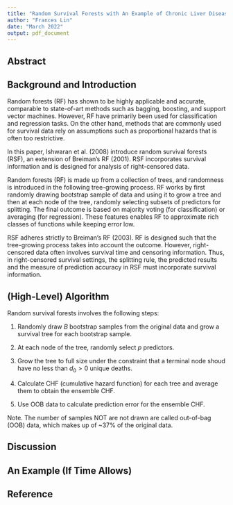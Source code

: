 ```yaml
---
title: "Random Survival Forests with An Example of Chronic Liver Disease"
author: "Frances Lin"
date: "March 2022"
output: pdf_document
---
```


## Abstract

## Background and Introduction 

Random forests (RF) has shown to be highly applicable and accurate, comparable to state-of-art methods such as bagging, boosting, and support vector machines. However, RF have primarily been used for classification and regression tasks. On the other hand, methods that are commonly used for survival data rely on assumptions such as proportional hazards that is often too restrictive.

In this paper, Ishwaran et al. (2008) introduce random survival forests (RSF), an extension of Breiman's RF (2001). RSF incorporates survival information and is designed for analysis of right-censored data. 

Random forests (RF) is made up from a collection of trees, and randomness is introduced in the following tree-growing process. RF works by first randomly drawing bootstrap sample of data and using it to grow a tree and then at each node of the tree, randomly selecting subsets of predictors for splitting. The final outcome is based on majority voting (for classification) or averaging (for regression). These features enables RF to approximate rich classes of functions while keeping error low. 

RSF adheres strictly to Breiman's RF (2003). RF is designed such that the tree-growing process takes into account the outcome. However, right-censored data often involves survival time and censoring information. Thus, in right-censored survival settings, the splitting rule, the predicted results and the measure of prediction accuracy in RSF must incorporate survival information. 

## (High-Level) Algorithm

Random survival forests involves the following steps: 

1. Randomly draw $B$ bootstrap samples from the original data and grow a survival tree for each bootstrap sample. 

2. At each node of the tree, randomly select $p$ predictors. 

3. Grow the tree to full size under the constraint that a terminal node shoud have no less than $d_0 > 0$ unique deaths. 

4. Calculate CHF (cumulative hazard function) for each tree and average them to obtain the ensemble CHF.

5. Use OOB data to calculate prediction error for the ensemble CHF. 

Note. The number of samples NOT are not drawn are called out-of-bag (OOB) data, which makes up of ~$37$% of the original data. 




## Discussion 

## An Example (If Time Allows)

## Reference

